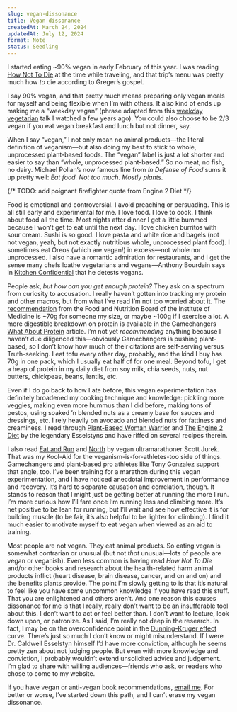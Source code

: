 ```yaml
---
slug: vegan-dissonance
title: Vegan dissonance
createdAt: March 24, 2024
updatedAt: July 12, 2024
format: Note
status: Seedling
---
```


I started eating ~90% vegan in early February of this year. I was reading [How Not To Die](/how-not-to-die) at the time while traveling, and that trip’s menu was pretty much how _to_ die according to Greger’s gospel.

I say 90% vegan, and that pretty much means preparing only vegan meals for myself and being flexible when I’m with others. It also kind of ends up making me a “weekday vegan” (phrase adapted from this [weekday vegetarian](https://www.ted.com/talks/graham_hill_why_i_m_a_weekday_vegetarian) talk I watched a few years ago). You could also choose to be 2/3 vegan if you eat vegan breakfast and lunch but not dinner, say.

When I say “vegan,” I not only mean no animal products—the literal definition of veganism—but also doing my best to stick to whole, unprocessed plant-based foods. The “vegan” label is just a lot shorter and easier to say than “whole, unprocessed plant-based.” So no meat, no fish, no dairy. Michael Pollan’s now famous line from _In Defense of Food_ sums it up pretty well: _Eat food. Not too much. Mostly plants._

{/* TODO: add poignant firefighter quote from Engine 2 Diet */}

Food is emotional and controversial. I avoid preaching or persuading. This is all still early and experimental for me. I love food. I love to cook. I think about food all the time. Most nights after dinner I get a little bummed because I won’t get to eat until the next day. I love chicken burritos with sour cream. Sushi is so good. I love pasta and white rice and bagels (not not vegan, yeah, but not exactly nutritious whole, unprocessed plant food). I sometimes eat Oreos (which are vegan!) in excess—not whole nor unprocessed. I also have a romantic admiration for restaurants, and I get the sense many chefs loathe vegetarians and vegans—Anthony Bourdain says in [Kitchen Confidential](/kitchen-confidential) that he detests vegans.

People ask, _but how can you get enough protein?_ They ask on a spectrum from curiosity to accusation. I really haven’t gotten into tracking my protein and other macros, but from what I’ve read I’m not too worried about it. The [recommendation](https://pubmed.ncbi.nlm.nih.gov/12449285) from the Food and Nutrition Board of the Institute of Medicine is ~70g for someone my size, or maybe ~100g if I exercise a lot. A more digestible breakdown on protein is available in the Gamechangers [What About Protein](https://gamechangersmovie.com/food/protein) article. I’m not yet _recommending_ anything because I haven’t due diligenced this—obviously Gamechangers is pushing plant-based, so I don’t know how much of their citations are self-serving versus Truth-seeking. I eat tofu every other day, probably, and the kind I buy has 70g in one pack, which I usually eat half of for one meal. Beyond tofu, I get a heap of protein in my daily diet from soy milk, chia seeds, nuts, nut butters, chickpeas, beans, lentils, etc.

Even if I do go back to how I ate before, this vegan experimentation has definitely broadened my cooking technique and knowledge: pickling more veggies, making even more hummus than I did before, making tons of pestos, using soaked ’n blended nuts as a creamy base for sauces and dressings, etc. I rely heavily on avocado and blended nuts for fattiness and creaminess. I read through [Plant-Based Woman Warrior](https://www.goodreads.com/book/show/59722206-be-a-plant-based-woman-warrior) and [The Engine 2 Diet](https://www.goodreads.com/book/show/3359298-the-engine-2-diet) by the legendary Esselstyns and have riffed on several recipes therein.

I also read [Eat and Run](/eat-and-run) and [North](/north) by vegan ultramarathoner Scott Jurek. That was my Kool-Aid for the veganism-is-for-athletes-too side of things. Gamechangers and plant-based pro athletes like Tony Gonzalez support that angle, too. I’ve been training for a marathon during this vegan experimentation, and I have noticed anecdotal improvement in performance and recovery. It’s hard to separate causation and correlation, though. It stands to reason that I might just be getting better at running the more I run. I’m more curious how I’ll fare once I’m running less and climbing more. It’s net positive to be lean for running, but I’ll wait and see how effective it is for building muscle (to be fair, it’s also helpful to be lighter for climbing). I find it much easier to motivate myself to eat vegan when viewed as an aid to training.

Most people are not vegan. They eat animal products. So eating vegan is somewhat contrarian or unusual (but not _that_ unusual—lots of people are vegan or veganish). Even less common is having read _How Not To Die_ and/or other books and research about the health-related harm animal products inflict (heart disease, brain disease, cancer, and on and on) and the benefits plants provide. The point I’m slowly getting to is that it’s natural to feel like you have some uncommon knowledge if you have read this stuff. That you are enlightened and others aren’t. And one reason this causes dissonance for me is that I really, really don’t want to be an insufferable tool about this. I don’t want to act or feel better than. I don’t want to lecture, look down upon, or patronize. As I said, I’m really not deep in the research. In fact, I may be on the overconfidence point in the [Dunning-Kruger effect](https://en.wikipedia.org/wiki/Dunning%E2%80%93Kruger_effect) curve. There’s just so much I don’t know or might misunderstand. If I were Dr. Caldwell Esselstyn himself I’d have more conviction, although he seems pretty zen about not judging people. But even with more knowledge and conviction, I probably wouldn’t extend unsolicited advice and judgement. I’m glad to share with willing audiences—friends who ask, or readers who chose to come to my website.

If you have vegan or anti-vegan book recommendations, [email me](mailto:pete@petemillspaugh.com). For better or worse, I’ve started down this path, and I can’t erase my vegan dissonance.

